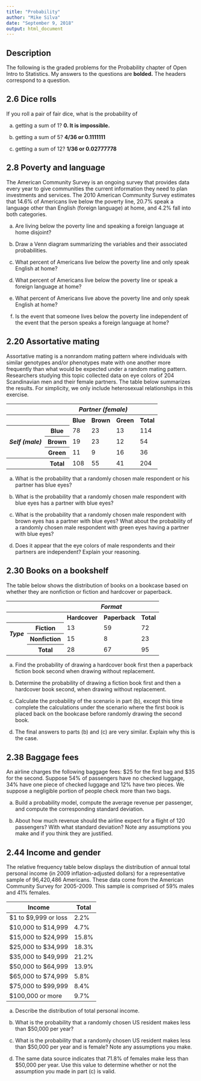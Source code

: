 ```yaml
---
title: "Probability"
author: "Mike Silva"
date: "September 9, 2018"
output: html_document
---
```

## Description

The following is the graded problems for the Probability chapter of Open Intro to Statistics.  My answers to the questions are **bolded.**  The headers correspond to a question.

## 2.6 Dice rolls

If you roll a pair of fair dice, what is the probability of

(a) getting a sum of 1? **0.  It is impossible.**

(b) getting a sum of 5? **4/36 or 0.1111111**

(c) getting a sum of 12? **1/36 or 0.02777778**

## 2.8 Poverty and language

The American Community Survey is an ongoing survey that provides data every year to give communities the current information they need to plan investments and services. The 2010 American Community Survey estimates that 14.6% of Americans live below the poverty line, 20.7% speak a language other than English (foreign language) at home, and 4.2% fall into both categories.

(a) Are living below the poverty line and speaking a foreign language at home disjoint?

(b) Draw a Venn diagram summarizing the variables and their associated probabilities.

(c) What percent of Americans live below the poverty line and only speak English at home?

(d) What percent of Americans live below the poverty line or speak a foreign language at home?

(e) What percent of Americans live above the poverty line and only speak English at home?

(f) Is the event that someone lives below the poverty line independent of the event that the person speaks a foreign language at home?

## 2.20 Assortative mating

Assortative mating is a nonrandom mating pattern where individuals with similar genotypes and/or phenotypes mate with one another more frequently than what would be expected under a random mating pattern. Researchers studying this topic collected data on eye colors of 204 Scandinavian men and their female partners. The table below summarizes the results. For simplicity, we only include heterosexual relationships in this exercise.

<table class="table table-condensed">
<thead>
<tr class="header"><th colspan="2"></th><th colspan="3"><i>Partner (female)</i></th><th></th></tr>
</thead>
<tbody>
<tr><th colspan="2"></th><th>Blue</th><th>Brown</th><th>Green</th><th>Total</th></tr>
<tr><th rowspan="3"><i>Self (male)</i></th><th>Blue</th><td>78</td><td>23</td><td>13</td><td>114</td></tr>
<tr><th>Brown</th><td>19</td><td>23</td><td>12</td><td>54</td></tr>
<tr><th>Green</th><td>11</td><td>9</td><td>16</td><td>36</td></tr>
<tr><th></th><th>Total</th><td>108</td><td>55</td><td>41</td><td>204</td></tr>
</tbody>
</table>

(a) What is the probability that a randomly chosen male respondent or his partner has blue eyes?

(b) What is the probability that a randomly chosen male respondent with blue eyes has a partner with blue eyes?

(c) What is the probability that a randomly chosen male respondent with brown eyes has a partner with blue eyes? What about the probability of a randomly chosen male respondent with green eyes having a partner with blue eyes?

(d) Does it appear that the eye colors of male respondents and their partners are independent? Explain your reasoning.

## 2.30 Books on a bookshelf

The table below shows the distribution of books on a bookcase based on whether they are nonfiction or fiction and hardcover or paperback.

<table class="table table-condensed">
<thead>
<tr class="header"><th colspan="2"></th><th colspan="3"><i>Format</i></th></tr>
</thead>
<tbody>
<tr><th colspan="2"></th><th>Hardcover</th><th>Paperback</th><th>Total</th></tr>
<tr><th rowspan="2"><i>Type</i></th><th>Fiction</th><td>13</td><td>59</td><td>72</td></tr>
<tr><th>Nonfiction</th><td>15</td><td>8</td><td>23</td></tr>
<tr><td></td><th>Total</th><td>28</td><td>67</td><td>95</td></tr>
</tbody>
</table>

(a) Find the probability of drawing a hardcover book first then a paperback fiction book second when drawing without replacement.

(b) Determine the probability of drawing a fiction book first and then a hardcover book second, when drawing without replacement.

(c) Calculate the probability of the scenario in part (b), except this time complete the calculations under the scenario where the first book is placed back on the bookcase before randomly drawing the second book.

(d) The final answers to parts (b) and (c) are very similar. Explain why this is the case.

## 2.38 Baggage fees

An airline charges the following baggage fees: $25 for the first bag and $35 for the second. Suppose 54% of passengers have no checked luggage, 34% have one piece of checked luggage and 12% have two pieces. We suppose a negligible portion of people check more than two bags.

(a) Build a probability model, compute the average revenue per passenger, and compute the corresponding standard deviation.

(b) About how much revenue should the airline expect for a flight of 120 passengers? With what standard deviation? Note any assumptions you make and if you think they are justified.

## 2.44 Income and gender

The relative frequency table below displays the distribution of annual total personal income (in 2009 inflation-adjusted dollars) for a representative sample of 96,420,486 Americans. These data come from the American Community Survey for 2005-2009. This sample is comprised of 59% males and 41% females.

|         Income       | Total |
|----------------------|-------|
| $1 to $9,999 or loss | 2.2%  |
| $10,000 to $14,999   | 4.7%  |
| $15,000 to $24,999   | 15.8% |
| $25,000 to $34,999   | 18.3% |
| $35,000 to $49,999   | 21.2% |
| $50,000 to $64,999   | 13.9% |
| $65,000 to $74,999   | 5.8%  |
| $75,000 to $99,999   | 8.4%  |
| $100,000 or more     | 9.7%  |

(a) Describe the distribution of total personal income.

(b) What is the probability that a randomly chosen US resident makes less than $50,000 per year?

(c) What is the probability that a randomly chosen US resident makes less than $50,000 per year and is female? Note any assumptions you make.

(d) The same data source indicates that 71.8% of females make less than $50,000 per year. Use this value to determine whether or not the assumption you made in
part (c) is valid.